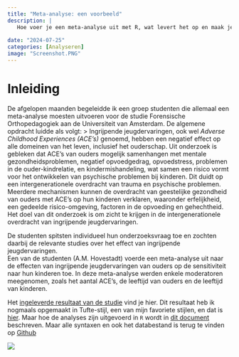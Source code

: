```yaml
---
title: "Meta-analyse: een voorbeeld"
description: |
   Hoe voer je een meta-analyse uit met R, wat levert het op en maak je de tekst op in Tufte-stijl. Hier vind je een voorbeeld waarin de relatie tussen ingrijpende jeugdervaringen van ouders en de sensitiviteit naar hun kinderen toe wordt onderzocht en waarbij in de analyse enkele moderatoren worden meegenomen.
   
date: "2024-07-25"
categories: [Analyseren]
image: "Screenshot.PNG"
---
```


# Inleiding
De afgelopen maanden begeleidde ik een groep studenten die allemaal een meta-analyse moesten uitvoeren voor de studie Forensische Orthopedagogiek aan de Universiteit van Amsterdam. De algemene opdracht luidde als volgt:
> Ingrijpende jeugdervaringen, ook wel *Adverse Childhood Experiences (ACE's)* genoemd, hebben een negatief effect op alle domeinen van het leven, inclusief het ouderschap. Uit onderzoek is gebleken dat ACE's van ouders mogelijk samenhangen met mentale gezondheidsproblemen, negatief opvoedgedrag, opvoedstress, problemen in de ouder-kindrelatie, en kindermishandeling, wat samen een risico vormt voor het ontwikkelen van psychische problemen bij kinderen. Dit duidt op een intergenerationele overdracht van trauma en psychische problemen. Meerdere mechanismen kunnen de overdracht van geestelijke gezondheid van ouders met ACE's op hun kinderen verklaren, waaronder erfelijkheid, een gedeelde risico-omgeving, factoren in de opvoeding en gehechtheid.   
Het doel van dit onderzoek is om zicht te krijgen in de intergenerationele overdracht van ingrijpende jeugdervaringen.

De studenten spitsten individueel hun onderzoeksvraag toe en zochten daarbij de relevante studies over het effect van ingrijpende jeugdervaringen.    
Een van de studenten (A.M. Hovestadt) voerde een meta-analyse uit naar de effecten van ingrijpende jeugdervaringen van ouders op de sensitiviteit naar hun kinderen toe. In deze meta-analyse werden enkele moderatoren meegenomen, zoals het aantal ACE's, de leeftijd van ouders en de leeftijd van kinderen.

Het [ingeleverde resultaat van de studie](Masterscriptie_HovestadtAnnemarije_13941844.pdf) vind je hier. Dit resultaat heb ik nogmaals opgemaakt in Tufte-stijl, een van mijn favoriete stijlen, en dat is [hier](AH-artikel_Tufte.pdf). Maar hoe de analyses zijn uitgevoerd in `R` wordt in [dit document](Annemarije_analyse.pdf) beschreven. Maar alle syntaxen en ook het databestand is terug te vinden op [Github](https://github.com/Jonkman1/Meta-analyse-voorbeeld)


![](Screenshot.PNG)